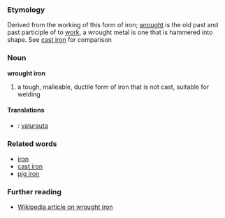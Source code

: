 ===Etymology===
Derived from the working of this form of iron; [[wrought]] is the old past and past participle of to [[work]], a wrought metal is one that is hammered into shape. See [[cast iron]] for comparison

===Noun===
'''wrought iron'''
#a tough, malleable, ductile form of iron that is not cast, suitable for welding

====Translations====
*{{msg:fi}}: [[valurauta]]

===Related words===
*[[iron]]
*[[cast iron]]
*[[pig iron]]

===Further reading===
*[[w:Wrought iron|Wikipedia article on wrought iron]]